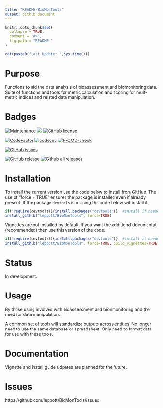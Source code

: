 ```yaml
---
title: "README-BioMonTools"
output: github_document
---
```


<!-- README.md is generated from README.Rmd. Please edit that file -->

```r
knitr::opts_chunk$set(
  collapse = TRUE,
  comment = "#>",
  fig.path = "README-"
)
```

```r
cat(paste0("Last Update: ",Sys.time()))
```

# Purpose
Functions to aid the data analysis of bioassessment and biomonitoring data.
Suite of functions and tools for metric calculation and scoring for mult-metric
indices and related data manipulation.

# Badges
[![Maintenance](https://img.shields.io/badge/Maintained%3F-yes-green.svg)](https://GitHub.com/leppott/BioMonTools/graphs/commit-activity)
[![](https://img.shields.io/badge/lifecycle-stable-green.svg)](https://www.tidyverse.org/lifecycle/#stable)
[![GitHub license](https://img.shields.io/github/license/leppott/BioMonTools.svg)](https://github.com/leppott/BioMonTools/blob/master/LICENSE)

[![CodeFactor](https://www.codefactor.io/repository/github/leppott/BioMonTools/badge)](https://www.codefactor.io/repository/github/leppott/BioMonTools)
[![codecov](https://codecov.io/gh/leppott/BioMonTools/branch/master/graph/badge.svg)](https://codecov.io/gh/leppott/BioMonTools)
[![R-CMD-check](https://github.com/leppott/BioMonTools/workflows/R-CMD-check/badge.svg)](https://github.com/leppott/BioMonTools/actions)

[![GitHub issues](https://img.shields.io/github/issues/leppott/BioMonTools.svg)](https://GitHub.com/leppott/BioMonTools/issues/)

[![GitHub release](https://img.shields.io/github/release/leppott/BioMonTools.svg)](https://GitHub.com/leppott/BioMonTools/releases/)
[![Github all releases](https://img.shields.io/github/downloads/leppott/BioMonTools/total.svg)](https://GitHub.com/leppott/BioMonTools/releases/)

# Installation
To install the current version use the code below to install from GitHub.  The
use of "force = TRUE" ensures the package is installed even if already present.
If the package `devtools` is missing the code below will install it.

```r
if(!require(devtools)){install.packages("devtools")}  #install if needed
install_github("leppott/BioMonTools", force=TRUE)
```

Vignettes are not installed by default.  If you want the additional documentat
(recommended) then use this version of the code.

```r
if(!require(devtools)){install.packages("devtools")}  #install if needed
install_github("leppott/BioMonTools", force=TRUE, build_vignettes=TRUE)
```


# Status
In development. 

# Usage
By those using involved with bioassessment and bionmonitoring and the need for data manipulation.

A common set of tools will standardize outputs across entities.  No longer need to use 
the same database or spreadsheet.  Only need to format data for use with these tools.

# Documentation
Vignette and install guide udpates are planned for the future.

# Issues
https://github.com/leppott/BioMonTools/issues
